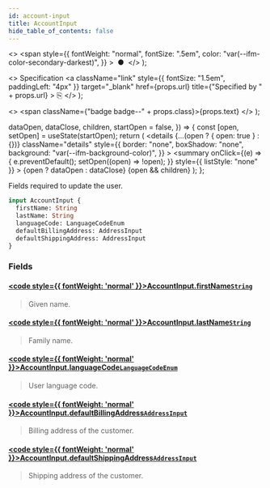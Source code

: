 ```yaml
---
id: account-input
title: AccountInput
hide_table_of_contents: false
---
```


  <>
    <span
      style={{
        fontWeight: "normal",
        fontSize: ".5em",
        color: "var(--ifm-color-secondary-darkest)",
      }}
    >
      &nbsp;●&nbsp;
    </span>
  </>
);

  <>
    Specification
    <a
      className="link"
      style={{ fontSize: "1.5em", paddingLeft: "4px" }}
      target="\_blank"
      href={props.url}
      title={"Specified by " + props.url}
    >
      ⎘
    </a>
  </>
);

  <>
    <span className={"badge badge--" + props.class}>{props.text}</span>
  </>
);


  dataOpen,
  dataClose,
  children,
  startOpen = false,
}) => {
  const [open, setOpen] = useState(startOpen);
  return (
    <details
      {...(open ? { open: true } : {})}
      className="details"
      style={{
        border: "none",
        boxShadow: "none",
        background: "var(--ifm-background-color)",
      }}
    >
      <summary
        onClick={(e) => {
          e.preventDefault();
          setOpen((open) => !open);
        }}
        style={{ listStyle: "none" }}
      >
        {open ? dataOpen : dataClose}
      </summary>
      {open && children}
    </details>
  );
};

Fields required to update the user.

```graphql
input AccountInput {
  firstName: String
  lastName: String
  languageCode: LanguageCodeEnum
  defaultBillingAddress: AddressInput
  defaultShippingAddress: AddressInput
}
```

### Fields

#### [<code style={{ fontWeight: 'normal' }}>AccountInput.<b>firstName</b></code>](#)<Bullet />[`String`](../../../api-storefront/miscellaneous/scalars/string) <Badge class="secondary" text="scalar"/>

> Given name.

#### [<code style={{ fontWeight: 'normal' }}>AccountInput.<b>lastName</b></code>](#)<Bullet />[`String`](../../../api-storefront/miscellaneous/scalars/string) <Badge class="secondary" text="scalar"/>

> Family name.

#### [<code style={{ fontWeight: 'normal' }}>AccountInput.<b>languageCode</b></code>](#)<Bullet />[`LanguageCodeEnum`](../../../api-storefront/miscellaneous/enums/language-code-enum) <Badge class="secondary" text="enum"/>

> User language code.

#### [<code style={{ fontWeight: 'normal' }}>AccountInput.<b>defaultBillingAddress</b></code>](#)<Bullet />[`AddressInput`](../../../api-storefront/miscellaneous/inputs/address-input) <Badge class="secondary" text="input"/>

> Billing address of the customer.

#### [<code style={{ fontWeight: 'normal' }}>AccountInput.<b>defaultShippingAddress</b></code>](#)<Bullet />[`AddressInput`](../../../api-storefront/miscellaneous/inputs/address-input) <Badge class="secondary" text="input"/>

> Shipping address of the customer.
